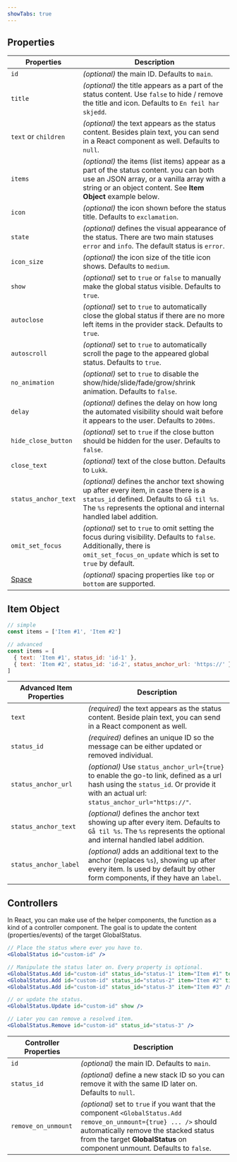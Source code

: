 ```yaml
---
showTabs: true
---
```


## Properties

| Properties                                  | Description                                                                                                                                                                                              |
| ------------------------------------------- | -------------------------------------------------------------------------------------------------------------------------------------------------------------------------------------------------------- |
| `id`                                        | _(optional)_ the main ID. Defaults to `main`.                                                                                                                                                            |
| `title`                                     | _(optional)_ the title appears as a part of the status content. Use `false` to hide / remove the title and icon. Defaults to `En feil har skjedd`.                                                       |
| `text` or `children`                        | _(optional)_ the text appears as the status content. Besides plain text, you can send in a React component as well. Defaults to `null`.                                                                  |
| `items`                                     | _(optional)_ the items (list items) appear as a part of the status content. you can both use an JSON array, or a vanilla array with a string or an object content. See **Item Object** example below.    |
| `icon`                                      | _(optional)_ the icon shown before the status title. Defaults to `exclamation`.                                                                                                                          |
| `state`                                     | _(optional)_ defines the visual appearance of the status. There are two main statuses `error` and `info`. The default status is `error`.                                                                 |
| `icon_size`                                 | _(optional)_ the icon size of the title icon shows. Defaults to `medium`.                                                                                                                                |
| `show`                                      | _(optional)_ set to `true` or `false` to manually make the global status visible. Defaults to `true`.                                                                                                    |
| `autoclose`                                 | _(optional)_ set to `true` to automatically close the global status if there are no more left items in the provider stack. Defaults to `true`.                                                           |
| `autoscroll`                                | _(optional)_ set to `true` to automatically scroll the page to the appeared global status. Defaults to `true`.                                                                                           |
| `no_animation`                              | _(optional)_ set to `true` to disable the show/hide/slide/fade/grow/shrink animation. Defaults to `false`.                                                                                               |
| `delay`                                     | _(optional)_ defines the delay on how long the automated visibility should wait before it appears to the user. Defaults to `200ms`.                                                                      |
| `hide_close_button`                         | _(optional)_ set to `true` if the close button should be hidden for the user. Defaults to `false`.                                                                                                       |
| `close_text`                                | _(optional)_ text of the close button. Defaults to `Lukk`.                                                                                                                                               |
| `status_anchor_text`                        | _(optional)_ defines the anchor text showing up after every item, in case there is a `status_id` defined. Defaults to `Gå til %s`. The `%s` represents the optional and internal handled label addition. |
| `omit_set_focus`                            | _(optional)_ set to `true` to omit setting the focus during visibility. Defaults to `false`. Additionally, there is `omit_set_focus_on_update` which is set to `true` by default.                        |
| [Space](/uilib/components/space/properties) | _(optional)_ spacing properties like `top` or `bottom` are supported.                                                                                                                                    |

## Item Object

```js
// simple
const items = ['Item #1', 'Item #2']

// advanced
const items = [
  { text: 'Item #1', status_id: 'id-1' },
  { text: 'Item #2', status_id: 'id-2', status_anchor_url: 'https://' },
]
```

| Advanced Item Properties | Description                                                                                                                                                                          |
| ------------------------ | ------------------------------------------------------------------------------------------------------------------------------------------------------------------------------------ |
| `text`                   | _(required)_ the text appears as the status content. Beside plain text, you can send in a React component as well.                                                                   |
| `status_id`              | _(required)_ defines an unique ID so the message can be either updated or removed individual.                                                                                        |
| `status_anchor_url`      | _(optional)_ Use `status_anchor_url={true}` to enable the go-to link, defined as a url hash using the `status_id`. Or provide it with an actual url: `status_anchor_url="https://"`. |
| `status_anchor_text`     | _(optional)_ defines the anchor text showing up after every item. Defaults to `Gå til %s`. The `%s` represents the optional and internal handled label addition.                     |
| `status_anchor_label`    | _(optional)_ adds an additional text to the anchor (replaces `%s`), showing up after every item. Is used by default by other form components, if they have an `label`.               |

## Controllers

In React, you can make use of the helper components, the function as a kind of a controller component.
The goal is to update the content (properties/events) of the target GlobalStatus.

```jsx
// Place the status where ever you have to.
<GlobalStatus id="custom-id" />

// Manipulate the status later on. Every property is optional.
<GlobalStatus.Add id="custom-id" status_id="status-1" item="Item #1" text="New Text" />
<GlobalStatus.Add id="custom-id" status_id="status-2" item="Item #2" title="New Title" />
<GlobalStatus.Add id="custom-id" status_id="status-3" item="Item #3" />

// or update the status.
<GlobalStatus.Update id="custom-id" show />

// Later you can remove a resolved item.
<GlobalStatus.Remove id="custom-id" status_id="status-3" />
```

| Controller Properties | Description                                                                                                                                                                                                                              |
| --------------------- | ---------------------------------------------------------------------------------------------------------------------------------------------------------------------------------------------------------------------------------------- |
| `id`                  | _(optional)_ the main ID. Defaults to `main`.                                                                                                                                                                                            |
| `status_id`           | _(optional)_ define a new stack ID so you can remove it with the same ID later on. Defaults to `null`.                                                                                                                                   |
| `remove_on_unmount`   | _(optional)_ set to `true` if you want that the component `<GlobalStatus.Add remove_on_unmount={true} ... />` should automatically remove the stacked status from the target **GlobalStatus** on component unmount. Defaults to `false`. |
